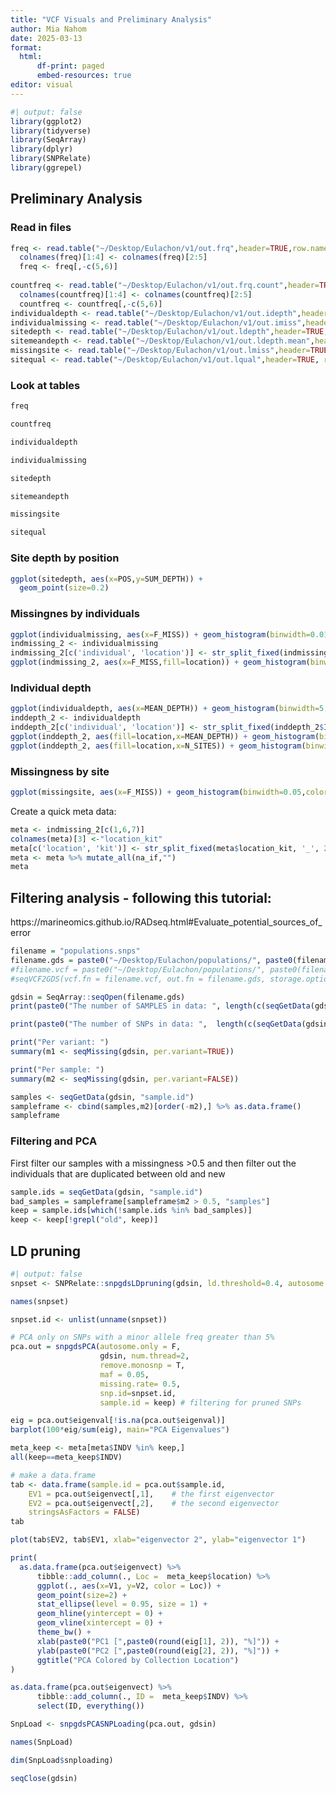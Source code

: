 ```yaml
---
title: "VCF Visuals and Preliminary Analysis"
author: Mia Nahom
date: 2025-03-13
format: 
  html:
      df-print: paged
      embed-resources: true
editor: visual
---
```


```r
#| output: false
library(ggplot2)
library(tidyverse)
library(SeqArray)
library(dplyr)
library(SNPRelate)
library(ggrepel)
```

## Preliminary Analysis

### Read in files

```r
freq <- read.table("~/Desktop/Eulachon/v1/out.frq",header=TRUE,row.names = NULL) %>%mutate(AlleleFreq=paste(.[,5], .[,6])) 
  colnames(freq)[1:4] <- colnames(freq)[2:5]
  freq <- freq[,-c(5,6)]
  
countfreq <- read.table("~/Desktop/Eulachon/v1/out.frq.count",header=TRUE, row.names = NULL) %>%mutate(AlleleFreq=paste(.[,5], .[,6])) 
  colnames(countfreq)[1:4] <- colnames(countfreq)[2:5]
  countfreq <- countfreq[,-c(5,6)]
individualdepth <- read.table("~/Desktop/Eulachon/v1/out.idepth",header=TRUE, row.names = NULL)
individualmissing <- read.table("~/Desktop/Eulachon/v1/out.imiss",header=TRUE, row.names = NULL) 
sitedepth <- read.table("~/Desktop/Eulachon/v1/out.ldepth",header=TRUE, row.names = NULL) 
sitemeandepth <- read.table("~/Desktop/Eulachon/v1/out.ldepth.mean",header=TRUE, row.names = NULL)
missingsite <- read.table("~/Desktop/Eulachon/v1/out.lmiss",header=TRUE, row.names = NULL)
sitequal <- read.table("~/Desktop/Eulachon/v1/out.lqual",header=TRUE, row.names = NULL)
```

### Look at tables
```r
freq
```

```r
countfreq
```

```r
individualdepth
```

```r
individualmissing
```

```r
sitedepth
```

```r
sitemeandepth
```

```r
missingsite
```

```r
sitequal
```

### Site depth by position

```r
ggplot(sitedepth, aes(x=POS,y=SUM_DEPTH)) +
  geom_point(size=0.2) 
```

### Missingnes by individuals

```r
ggplot(individualmissing, aes(x=F_MISS)) + geom_histogram(binwidth=0.01,color="black", fill="skyblue1")
indmissing_2 <- individualmissing
indmissing_2[c('individual', 'location')] <- str_split_fixed(indmissing_2$INDV, '_', 2)
ggplot(indmissing_2, aes(x=F_MISS,fill=location)) + geom_histogram(binwidth=0.01,color="black")
```

### Individual depth

```r
ggplot(individualdepth, aes(x=MEAN_DEPTH)) + geom_histogram(binwidth=5,color="black", fill="skyblue1")
inddepth_2 <- individualdepth
inddepth_2[c('individual', 'location')] <- str_split_fixed(inddepth_2$INDV, '_', 2)
ggplot(inddepth_2, aes(fill=location,x=MEAN_DEPTH)) + geom_histogram(binwidth=5,color="black")
ggplot(inddepth_2, aes(fill=location,x=N_SITES)) + geom_histogram(binwidth=10000,color="black")
```

### Missingness by site

```r
ggplot(missingsite, aes(x=F_MISS)) + geom_histogram(binwidth=0.05,color="black", fill="skyblue1")
```

Create a quick meta data:

```r
meta <- indmissing_2[c(1,6,7)]
colnames(meta)[3] <-"location_kit"
meta[c('location', 'kit')] <- str_split_fixed(meta$location_kit, '_', 2)
meta <- meta %>% mutate_all(na_if,"")
meta
```

## Filtering analysis - following this tutorial:

https://marineomics.github.io/RADseq.html#Evaluate_potential_sources_of_error

```r
filename = "populations.snps" 
filename.gds = paste0("~/Desktop/Eulachon/populations/", paste0(filename, ".gds"))
#filename.vcf = paste0("~/Desktop/Eulachon/populations/", paste0(filename, ".vcf"))
#seqVCF2GDS(vcf.fn = filename.vcf, out.fn = filename.gds, storage.option="ZIP_RA")
```

```r
gdsin = SeqArray::seqOpen(filename.gds)
print(paste0("The number of SAMPLES in data: ", length(c(seqGetData(gdsin, "sample.id")))))
```

```r
print(paste0("The number of SNPs in data: ",  length(c(seqGetData(gdsin, "variant.id")))))
```

```r
print("Per variant: ")
summary(m1 <- seqMissing(gdsin, per.variant=TRUE))
```

```r
print("Per sample: ")
summary(m2 <- seqMissing(gdsin, per.variant=FALSE))
```

```r
samples <- seqGetData(gdsin, "sample.id")
sampleframe <- cbind(samples,m2)[order(-m2),] %>% as.data.frame()
sampleframe
```

### Filtering and PCA 
First filter our samples with a missingness >0.5 and then filter out the individuals that are duplicated between old and new
```r
sample.ids = seqGetData(gdsin, "sample.id")
bad_samples = sampleframe[sampleframe$m2 > 0.5, "samples"]
keep = sample.ids[which(!sample.ids %in% bad_samples)]
keep <- keep[!grepl("old", keep)]
```
## LD pruning 
```r
#| output: false
snpset <- SNPRelate::snpgdsLDpruning(gdsin, ld.threshold=0.4, autosome.only = F, start.pos="random", remove.monosnp = T, sample.id = keep)  
```
```r
names(snpset)
```
```r
snpset.id <- unlist(unname(snpset))
```


```r
# PCA only on SNPs with a minor allele freq greater than 5%
pca.out = snpgdsPCA(autosome.only = F, 
                    gdsin, num.thread=2, 
                    remove.monosnp = T, 
                    maf = 0.05,
                    missing.rate= 0.5,
                    snp.id=snpset.id,
                    sample.id = keep) # filtering for pruned SNPs
```

```r
eig = pca.out$eigenval[!is.na(pca.out$eigenval)]
barplot(100*eig/sum(eig), main="PCA Eigenvalues")
```

```r
meta_keep <- meta[meta$INDV %in% keep,]
all(keep==meta_keep$INDV)
```
```r
# make a data.frame
tab <- data.frame(sample.id = pca.out$sample.id,
    EV1 = pca.out$eigenvect[,1],    # the first eigenvector
    EV2 = pca.out$eigenvect[,2],    # the second eigenvector
    stringsAsFactors = FALSE)
tab
```
```r
plot(tab$EV2, tab$EV1, xlab="eigenvector 2", ylab="eigenvector 1")
```

```r
print(
  as.data.frame(pca.out$eigenvect) %>%
      tibble::add_column(., Loc =  meta_keep$location) %>%
      ggplot(., aes(x=V1, y=V2, color = Loc)) + 
      geom_point(size=2) +
      stat_ellipse(level = 0.95, size = 1) +
      geom_hline(yintercept = 0) +
      geom_vline(xintercept = 0) +
      theme_bw() +
      xlab(paste0("PC1 [",paste0(round(eig[1], 2)), "%]")) +
      ylab(paste0("PC2 [",paste0(round(eig[2], 2)), "%]")) +
      ggtitle("PCA Colored by Collection Location")
)
```

```r
as.data.frame(pca.out$eigenvect) %>%
      tibble::add_column(., ID =  meta_keep$INDV) %>%
      select(ID, everything()) 
```

```r
SnpLoad <- snpgdsPCASNPLoading(pca.out, gdsin)
```

```r
names(SnpLoad)
```

```r
dim(SnpLoad$snploading)
```
```r
seqClose(gdsin)
```

